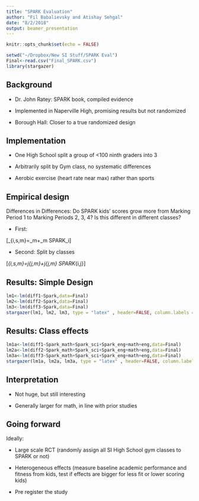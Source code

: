 ```yaml
---
title: "SPARK Evaluation"
author: "Fil Babalievsky and Atishay Sehgal"
date: "8/2/2018"
output: beamer_presentation
---
```


```r
knitr::opts_chunk$set(echo = FALSE)
```


```r
setwd("~/Dropbox/New SI Stuff/SPARK Eval")
Final<-read.csv("Final_SPARK.csv")
library(stargazer)
```


## Background

- Dr. John Ratey: SPARK book, compiled evidence

- Implemented in Naperville High, promising results but not randomized

- Borough Hall: Closer to a true randomized design



## Implementation

- One High School split a group of <100 ninth graders into 3

- Arbitrarily split by Gym class, no systematic differences

- Aerobic exercise (heart rate near max) rather than sports


## Empirical design

Differences in Differences: Do SPARK kids' scores grow more from Marking Period 1 to Marking Periods 2, 3, 4? Is this different in different classes?

- First: 

\[\Delta_{i,s,m}=\alpha_m+\beta_m \cdot SPARK_i\]

- Second: Split by classes

\[\Delta_{i,s,m}=\sum_j\alpha_{j,m}+\sum_j\beta_{j,m} \cdot SPARK_{i,j}\]


## Results: Simple Design

```r
lm1<-lm(diff1~Spark,data=Final)
lm2<-lm(diff2~Spark,data=Final)
lm3<-lm(diff3~Spark,data=Final)
stargazer(lm1, lm2, lm3, type = "latex" , header=FALSE, column.labels = c("MP1 to MP2", "MP1 to MP3", "MP1 to MP4"), dep.var.labels.include = FALSE, column.sep.width = "0.5pt", font.size="tiny")
```

## Results: Class effects

```r
lm1a<-lm(diff1~Spark_math+Spark_sci+Spark_eng+math+eng,data=Final)
lm2a<-lm(diff2~Spark_math+Spark_sci+Spark_eng+math+eng,data=Final)
lm3a<-lm(diff3~Spark_math+Spark_sci+Spark_eng+math+eng,data=Final)
stargazer(lm1a, lm2a, lm3a, type = "latex" , header=FALSE, column.labels = c("MP1 to MP2", "MP1 to MP3", "MP1 to MP4"), dep.var.labels.include = FALSE, column.sep.width = "0.5pt", font.size="tiny")
```

## Interpretation

- Not huge, but still interesting

- Generally larger for math, in line with prior studies


## Going forward

Ideally:

- Large scale RCT (randomly assign all SI High School gym classes to SPARK or not)

- Heterogeneous effects (measure baseline academic performance and fitness from kids, test if effects are bigger for less fit or lower scoring kids)

- Pre register the study